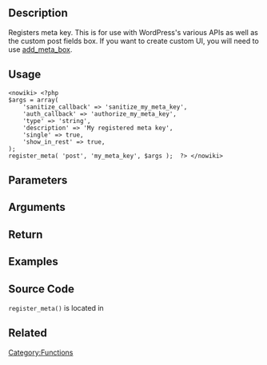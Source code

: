 ==Description==

Registers meta key. This is for use with WordPress's various APIs as well as the custom post fields box. If you want to create custom UI, you will need to use [[add_meta_box]].

==Usage==

<pre><nowiki> <?php 
$args = array(
    'sanitize_callback' => 'sanitize_my_meta_key',
    'auth_callback' => 'authorize_my_meta_key',
    'type' => 'string',
    'description' => 'My registered meta key',
    'single' => true,
    'show_in_rest' => true,
);
register_meta( 'post', 'my_meta_key', $args );  ?> </nowiki></pre>

==Parameters==

{{Parameter|$object_type|string|Type of object this meta is registered to. Accepts "post", "comment", "term", "user", or any other value with an associated meta table. Note: as of WordPress 4.9.4 for '''any''' post type this parameter is ''post''}}
{{Parameter|$meta_key|string|The meta field key.}}
{{Parameter|$args|array| An array of arguments. }}

==Arguments==
{{Parameter|sanitize_callback|string|A function or method to call when sanitizing `$meta_key` data.|optional|null}}
{{Parameter|auth_callback|string|A function or method to call when performing edit_post_meta, add_post_meta, and delete_post_meta capability checks.|optional|null}}
{{Parameter|type|string| The type of data associated with this meta key. E.g. "string" or "integer"|optional|"string"}}
{{Parameter|description|string|A description of the data attached to this meta key.|optional|""}}
{{Parameter|single|boolean| Whether the meta key has one value per object, or an array of values per object.|optional|false}}
{{Parameter|$show_in_rest|boolean| Whether data associated with this meta key can be considered public.|optional|false}}

==Return==

{{Return||boolean|True if the meta key was successfully registered in the global array, false if not.}}

==Examples==

== Source Code ==

<tt>register_meta()</tt> is located in {{Trac|wp-includes/meta.php}}

==Related==

{{Post Meta Tags}}

{{Tag Footer}}

[[Category:Functions]]